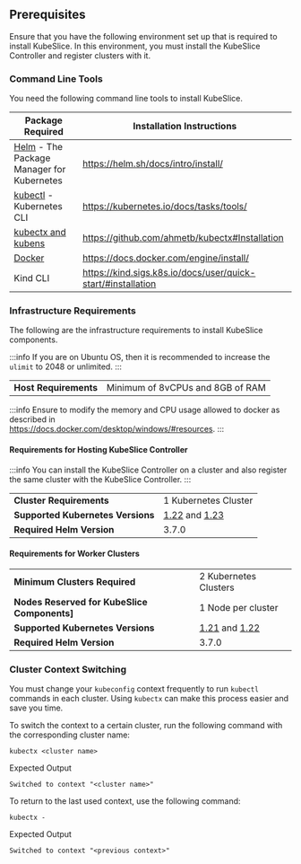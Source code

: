 ## Prerequisites
Ensure that you have the following environment set up that is required to install 
KubeSlice. In this environment, you must install the KubeSlice Controller and register 
clusters with it.

### Command Line Tools 
You need the following command line tools to install KubeSlice.

|  Package Required   | Installation Instructions
|---------------------|--------------------------
| [Helm](https://helm.sh/) - The Package Manager for Kubernetes | https://helm.sh/docs/intro/install/ 
| [kubectl](https://kubernetes.io/docs/reference/kubectl/overview/) - Kubernetes CLI | https://kubernetes.io/docs/tasks/tools/
| [kubectx and kubens](https://github.com/ahmetb/kubectx) |  https://github.com/ahmetb/kubectx#Installation
| [Docker](https://docs.docker.com/get-docker/) | https://docs.docker.com/engine/install/
| Kind CLI | https://kind.sigs.k8s.io/docs/user/quick-start/#installation


### Infrastructure Requirements
The following are the infrastructure requirements to install KubeSlice
components.

:::info
If you are on Ubuntu OS, then it is recommended to increase the `ulimit`
to 2048 or unlimited.
:::

|                                         |                           |
|-----------------------------------------|---------------------------|
| **Host Requirements**               | Minimum of 8vCPUs and 8GB of RAM  |

:::info
Ensure to modify the memory and CPU usage allowed to docker as described in           
https://docs.docker.com/desktop/windows/#resources. 
::: 

#### Requirements for Hosting KubeSlice Controller
   
:::info
You can install the KubeSlice Controller on a cluster and also register the same cluster 
with the KubeSlice Controller.
:::

|                                         |                           |
|-----------------------------------------|---------------------------|
| **Cluster Requirements**                |     1 Kubernetes Cluster  |  
| **Supported Kubernetes Versions**       |   [1.22](https://v1-22.docs.kubernetes.io/) and [1.23](https://v1-23.docs.kubernetes.io/) |
| **Required Helm Version**               |  3.7.0  |


#### Requirements for Worker Clusters

|                                         |                           |
|-----------------------------------------|---------------------------|
| **Minimum Clusters Required**           | 2 Kubernetes Clusters    |
|  **Nodes Reserved for KubeSlice Components]** |   1 Node per cluster |
| **Supported Kubernetes Versions**       |   [1.21](https://v1-21.docs.kubernetes.io/) and [1.22](https://v1-22.docs.kubernetes.io/) |
| **Required Helm Version**               |  3.7.0  |

### Cluster Context Switching
You must change your `kubeconfig` context frequently to run
`kubectl `commands in each cluster. Using `kubectx` can make this
process easier and save you time.

To switch the context to a certain cluster, run the following command
with the corresponding cluster name:

```
kubectx <cluster name>
```

Expected Output

```
Switched to context "<cluster name>"
```

To return to the last used context, use the following command:

```
kubectx -
```

Expected Output

```
Switched to context "<previous context>"
```